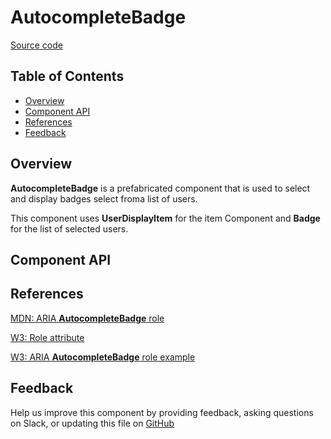 
# **AutocompleteBadge**

[Source code](https://github.com/leemonade/bubbles/tree/main/packages/components/form/AutocompleteBadge)

## Table of Contents

<!-- START doctoc generated TOC please keep comment here to allow auto update -->
<!-- DON'T EDIT THIS SECTION, INSTEAD RE-RUN doctoc TO UPDATE -->

- [Overview](#overview)
- [Component API](#component-api)
- [References](#references)
- [Feedback](#feedback)

## Overview

**AutocompleteBadge** is a prefabricated component that is used to select and display badges select froma list of users.

This component uses **UserDisplayItem** for the item Component and **Badge** for the list of selected users.

<ThemeProvider>
  <AutocompleteBadge
    label={'Student'}
    placeholder={'Search for a student'}
    data={[
      {
        value: 'Ana Alonso',
        name: 'Ana Alonso',
        label: 'Ana Alonso',
        children: 'Ana Alonso',
        avatar:
          'https://images.unsplash.com/photo-1508214751196-bcfd4ca60f91?ixid=MXwxMjA3fDB8MHxwaG90by1wYWdlfHx8fGVufDB8fHw%3D&ixlib=rb-1.2.1&auto=format&fit=crop&w=255&q=80',
      },
      {
        value: 'Antonia Hidalgo',
        name: 'Antonia Hidalgo',
        label: 'Antonia Hidalgo',
        children: 'Antonia Hidalgo',
        avatar:
          'https://images.unsplash.com/photo-1518791841217-8f162f1e1131?ixid=MXwxMjA3fDB8MHxwaG90by1wYWdlfHx8fGVufDB8fHw%3D&ixlib=rb-1.2.1&auto=format&fit=crop&w=255&q=80',
      },
      {
        value: 'Maria Merino',
        name: 'Maria Merino',
        label: 'Maria Merino',
        children: 'Maria Merino',
        avatar:
          'https://images.unsplash.com/photo-1641324379143-81128cbb7ee7?crop=entropy&cs=tinysrgb&fit=max&fm=jpg&ixid=MnwxfDB8MXxyYW5kb218MHx8fHx8fHx8MTY0MTgxMDY1Ng&ixlib=rb-1.2.1&q=80&w=1080',
      },
      {
        value: 'Miles Morales',
        name: 'Miles Morales',
        label: 'Miles Morales',
        children: 'Miles Morales',
        avatar:
          'https://images.unsplash.com/photo-1641664434328-6fe8a810e882?crop=entropy&cs=tinysrgb&fit=max&fm=jpg&ixid=MnwxfDB8MXxyYW5kb218MHx8fHx8fHx8MTY0MTg5MjUyMw&ixlib=rb-1.2.1&q=80&w=1080',
      },
    ]}
    nothingFoundLabel={'No maches found'}
  />
</ThemeProvider>

## Component API

<Preview>
  <Story id="organisms-form-autocompletebadge--playground" />
</Preview>

<Props of={AutocompleteBadge} />

## References

[MDN: ARIA **AutocompleteBadge** role](https://developer.mozilla.org/en-US/docs/Web/Accessibility/ARIA/Roles/AutocompleteBadge_role)

[W3: Role attribute](https://www.w3.org/WAI/PF/HTML/wiki/RoleAttribute)

[W3: ARIA **AutocompleteBadge** role example](https://www.w3.org/TR/2016/WD-wai-aria-practices-1.1-20160317/examples/AutocompleteBadge/AutocompleteBadge.html)

## Feedback

Help us improve this component by providing feedback, asking questions on Slack, or updating this file on
[GitHub](https://github.com/leemonade/bubbles/edit/main/packages/components/form/AutocompleteBadge.mdx)
